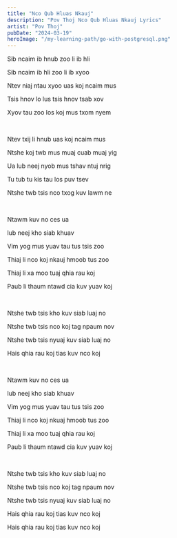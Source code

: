 ```yaml
---
title: "Nco Qub Hluas Nkauj"
description: "Pov Thoj Nco Qub Hluas Nkauj Lyrics"
artist: "Pov Thoj"
pubDate: "2024-03-19"
heroImage: "/my-learning-path/go-with-postgresql.png"
---
```


Sib ncaim ib hnub zoo li ib hli

Sib ncaim ib hli zoo li ib xyoo

Ntev niaj ntau xyoo uas koj ncaim mus

Tsis hnov lo lus tsis hnov tsab xov

Xyov tau zoo los koj mus txom nyem

<br />

Ntev txij li hnub uas koj ncaim mus

Ntshe koj twb mus muaj cuab muaj yig

Ua lub neej nyob mus tshav ntuj nrig

Tu tub tu kis tau los puv tsev

Ntshe twb tsis nco txog kuv lawm ne

<br />

Ntawm kuv no ces ua

lub neej kho siab khuav

Vim yog mus yuav tau tus tsis zoo

Thiaj li nco koj nkauj hmoob tus zoo

Thiaj li xa moo tuaj qhia rau koj

Paub li thaum ntawd cia kuv yuav koj

<br />

Ntshe twb tsis kho kuv siab luaj no

Ntshe twb tsis nco koj tag npaum nov

Ntshe twb tsis nyuaj kuv siab luaj no

Hais qhia rau koj tias kuv nco koj

<br />

Ntawm kuv no ces ua

lub neej kho siab khuav

Vim yog mus yuav tau tus tsis zoo

Thiaj li nco koj nkuaj hmoob tus zoo

Thiaj li xa moo tuaj qhia rau koj

Paub li thaum ntawd cia kuv yuav koj

<br />

Ntshe twb tsis kho kuv siab luaj no

Ntshe twb tsis nco koj tag npaum nov

Ntshe twb tsis nyuaj kuv siab luaj no

Hais qhia rau koj tias kuv nco koj

Hais qhia rau koj tias kuv nco koj
